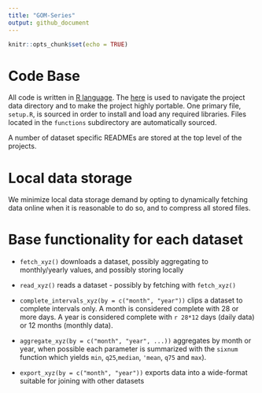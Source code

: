 ```yaml
---
title: "GOM-Series"
output: github_document
---
```


```r
knitr::opts_chunk$set(echo = TRUE)
```

# Code Base 

All code is written in [R language](https://www.r-project.org/). The [here](https://CRAN.R-project.org/package=here) is used to navigate the project data directory and to make the project highly portable.  One primary file, `setup.R`, is sourced in order to install and load any required libraries.   Files located in the `functions` subdirectory are automatically sourced. 

A number of dataset specific READMEs are stored at the top level of the projects.

# Local data storage

We minimize local data storage demand by opting to dynamically fetching data online when it is reasonable to do so, and to compress all stored files.




# Base functionality for each dataset

  + `fetch_xyz()` downloads a dataset, possibly aggregating to monthly/yearly
    values, and possibly storing locally
  
  + `read_xyz()` reads a dataset - possibly by fetching with `fetch_xyz()`
  
  + `complete_intervals_xyz(by = c("month", "year"))` clips a dataset to complete intervals only.  A month is considered complete with 28 or more days.  A year is considered complete with `r 28*12` days (daily data) or 12 months (monthly data). 
  
  + `aggregate_xyz(by = c("month", "year", ...))` aggregates by month or year, when possible each parameter is summarized with the `sixnum` function which yields `min`, `q25`,`median`, `'mean`, `q75` and `max`).
  
  + `export_xyz(by = c("month", "year"))`  exports data into a wide-format suitable for joining with other datasets
  
